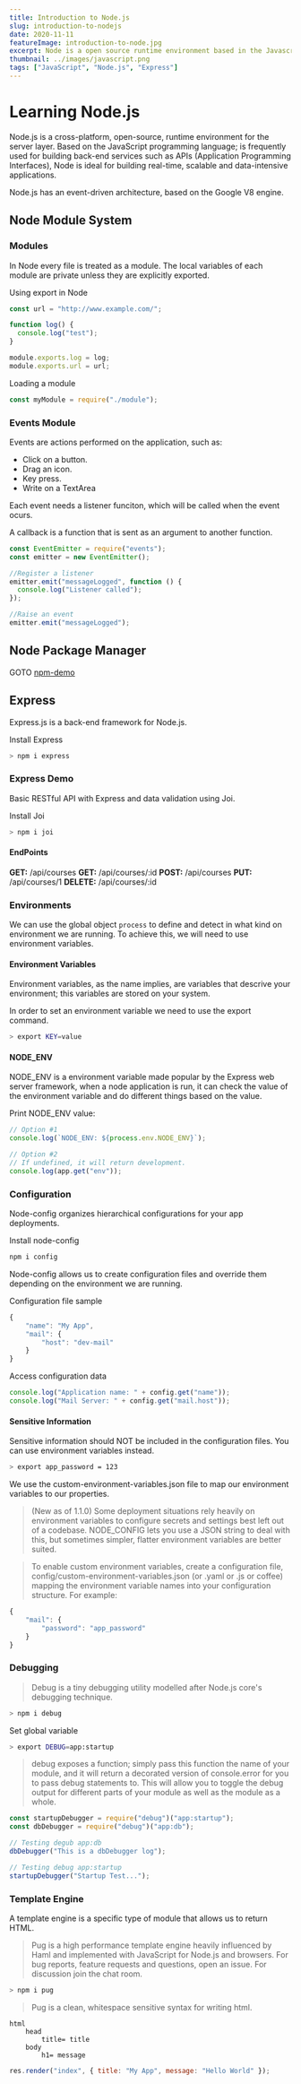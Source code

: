---
title: Introduction to Node.js
slug: introduction-to-nodejs
date: 2020-11-11
featureImage: introduction-to-node.jpg
excerpt: Node is a open source runtime environment based in the Javascript programming language.
thumbnail: ../images/javascript.png
tags: ["JavaScript", "Node.js", "Express"]
---

# Learning Node.js

Node.js is a cross-platform, open-source, runtime environment for the server layer. Based on the JavaScript programming language; is frequently used for building back-end services such as APIs (Application Programming Interfaces), Node is ideal for building real-time, scalable and data-intensive applications.

Node.js has an event-driven architecture, based on the Google V8 engine.

## Node Module System

### Modules

In Node every file is treated as a module. The local variables of each module are private unless they are explicitly exported.

Using export in Node

```js
const url = "http://www.example.com/";

function log() {
  console.log("test");
}

module.exports.log = log;
module.exports.url = url;
```

Loading a module

```js
const myModule = require("./module");
```

### Events Module

Events are actions performed on the application, such as:

- Click on a button.
- Drag an icon.
- Key press.
- Write on a TextArea

Each event needs a listener funciton, which will be called when the event ocurs.

A callback is a function that is sent as an argument to another function.

```js
const EventEmitter = require("events");
const emitter = new EventEmitter();

//Register a listener
emitter.emit("messageLogged", function () {
  console.log("Listener called");
});

//Raise an event
emitter.emit("messageLogged");
```

## Node Package Manager

GOTO [npm-demo](./introduction-to-npm)

## Express

Express.js is a back-end framework for Node.js.

Install Express

```bash
> npm i express
```

### Express Demo

Basic RESTful API with Express and data validation using Joi.

Install Joi

```bash
> npm i joi
```

#### EndPoints

**GET:** /api/courses
**GET:** /api/courses/:id
**POST:** /api/courses
**PUT:** /api/courses/1
**DELETE:** /api/courses/:id

### Environments

We can use the global object `process` to define and detect in what kind on environment we are running. To achieve this, we will need to use environment variables.

#### Environment Variables

Environment variables, as the name implies, are variables that descrive your environment; this variables are stored on your system.

In order to set an environment variable we need to use the export command.

```bash
> export KEY=value
```

#### NODE_ENV

NODE_ENV is a environment variable made popular by the Express web server framework, when a node application is run, it can check the value of the environment variable and do different things based on the value.

Print NODE_ENV value:

```js
// Option #1
console.log(`NODE_ENV: ${process.env.NODE_ENV}`);

// Option #2
// If undefined, it will return development.
console.log(app.get("env"));
```

### Configuration

Node-config organizes hierarchical configurations for your app deployments.

Install node-config

```bash
npm i config
```

Node-config allows us to create configuration files and override them depending on the environment we are running.

Configuration file sample

```js
{
    "name": "My App",
    "mail": {
        "host": "dev-mail"
    }
}
```

Access configuration data

```js
console.log("Application name: " + config.get("name"));
console.log("Mail Server: " + config.get("mail.host"));
```

#### Sensitive Information

Sensitive information should NOT be included in the configuration files. You can use environment variables instead.

```bash
> export app_password = 123
```

We use the custom-environment-variables.json file to map our environment variables to our properties.

> (New as of 1.1.0) Some deployment situations rely heavily on environment variables to configure secrets and settings best left out of a codebase. NODE_CONFIG lets you use a JSON string to deal with this, but sometimes simpler, flatter environment variables are better suited.

> To enable custom environment variables, create a configuration file, config/custom-environment-variables.json (or .yaml or .js or coffee) mapping the environment variable names into your configuration structure. For example:

```js
{
    "mail": {
        "password": "app_password"
    }
}
```

### Debugging

> Debug is a tiny debugging utility modelled after Node.js core's debugging technique.

```bash
> npm i debug
```

Set global variable

```bash
> export DEBUG=app:startup
```

> debug exposes a function; simply pass this function the name of your module, and it will return a decorated version of console.error for you to pass debug statements to. This will allow you to toggle the debug output for different parts of your module as well as the module as a whole.

```js
const startupDebugger = require("debug")("app:startup");
const dbDebugger = require("debug")("app:db");

// Testing degub app:db
dbDebugger("This is a dbDebugger log");

// Testing debug app:startup
startupDebugger("Startup Test...");
```

### Template Engine

A template engine is a specific type of module that allows us to return HTML.

> Pug is a high performance template engine heavily influenced by Haml and implemented with JavaScript for Node.js and browsers. For bug reports, feature requests and questions, open an issue. For discussion join the chat room.

```bash
> npm i pug
```

> Pug is a clean, whitespace sensitive syntax for writing html.

```pug
html
    head
        title= title
    body
        h1= message
```

```js
res.render("index", { title: "My App", message: "Hello World" });
```

